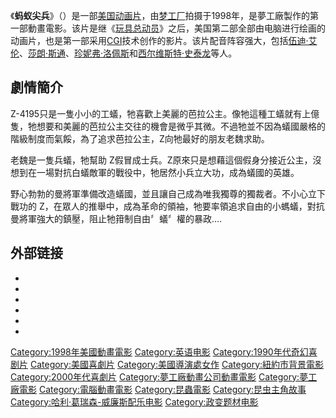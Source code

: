 {{noteTA
|T=zh-hk:蟻哥正傳; zh-tw:小蟻雄兵; zh-hans:蚂蚁尖兵;
|G1=Show
|1=zh-hk:蟻哥正傳; zh-tw:小蟻雄兵; zh-hans:蚂蚁尖兵;
|2=zh-hans:玩具总动员; zh-tw:玩具總動員; zh-hk:反斗奇兵;}}
{{Infobox Film
| name = 蚂蚁尖兵 
| original_name = {{lang|en|''Antz''}}
| cn_name = 螞蟻尖兵
| hk_name = 蟻哥正傳
| tw_name = 小蟻雄兵
| image =Antz.jpg
| caption = 
| director = [[埃里克·达尼尔|埃里克·达尼尔]]
| producer = 
| writer = [[克里斯·韦兹|克里斯·韦兹]]<br />保罗·韦兹
| starring = [[伍迪·艾伦|伍迪·艾伦]]<br />[[西尔维斯特·史泰龙|西尔维斯特·史泰龙]]<br />[[丹·艾克罗伊德|丹·艾克罗伊德]]<br />[[詹妮弗·洛佩兹|詹妮弗·洛佩兹]]
| music =
| cinematography = 
| editing = 
| production_company = [[梦工厂|梦工厂]]
| released = {{flagicon|Canada}} 1998年9月19日<br />{{flagicon|USA}} 1998年10月2日<br />{{flagicon|TWN}} 1998年11月7日<br />{{flagicon|HKG}} 1998年11月12日<br />{{flagicon|CHN}} 1999年3月2日 
| runtime = 83分钟 
| country = {{美国}}
| awards = 
| language = [[英语|英语]]
| budget = 
| amg_id = 
| imdb_id = 
}}
《'''蚂蚁尖兵'''》（{{lang-en|''Antz''}}）是一部[[美国|美国]][[动画片|动画片]]，由[[梦工厂|梦工厂]]拍摄于1998年，是夢工廠製作的第一部動畫電影。该片是继《[[玩具总动员|玩具总动员]]》之后，美国第二部全部由电脑进行绘画的动画片，也是第一部采用[[電腦生成圖像|CGI]]技术创作的影片。该片配音阵容强大，包括[[伍迪·艾伦|伍迪·艾伦]]、[[莎朗·斯通|莎朗·斯通]]、[[珍妮弗·洛佩斯|珍妮弗·洛佩斯]]和[[西尔维斯特·史泰龙|西尔维斯特·史泰龙]]等人。

== 劇情簡介 ==
Z-4195只是一隻小小的工蟻，牠喜歡上美麗的芭拉公主。像牠這種工蟻就有上億隻，牠想要和美麗的芭拉公主交往的機會是微乎其微。不過牠並不因為蟻國嚴格的階級制度而氣餒，為了追求芭拉公主，Z向牠最好的朋友老魏求助。

老魏是一隻兵蟻，牠幫助 Z假冒成士兵。Z原來只是想藉這個假身分接近公主，沒想到在一場對抗白蟻敵軍的戰役中，牠居然小兵立大功，成為蟻國的英雄。

野心勃勃的曼將軍準備改造蟻國，並且讓自己成為唯我獨尊的獨裁者。不小心立下戰功的 Z，在眾人的推舉中，成為革命的領袖，牠要率領追求自由的小螞蟻，對抗曼將軍強大的鎮壓，阻止牠箝制自由〞蟻〞權的暴政....

== 外部链接 ==
* {{imdb title|id=0120587|title=蚁哥正传}}
* {{Allmovie title|173454}}
* {{Rotten Tomatoes|antz}}
* {{douban|1293816}}
* {{Metacritic film|antz}}
* {{Mojo title|antz}}

{{夢工廠動畫電影}}
{{克里斯·魏茲}}
{{DEFAULTSORT:Antz}}
[[Category:1998年美國動畫電影|Category:1998年美國動畫電影]]
[[Category:英语电影|Category:英语电影]]
[[Category:1990年代奇幻喜剧片|Category:1990年代奇幻喜剧片]]
[[Category:美國喜劇片|Category:美國喜劇片]]
[[Category:美國導演處女作|Category:美國導演處女作]]
[[Category:紐約市背景電影|Category:紐約市背景電影]]
[[Category:2000年代喜劇片|Category:2000年代喜劇片]]
[[Category:夢工廠動畫公司動畫電影|Category:夢工廠動畫公司動畫電影]]
[[Category:夢工廠電影|Category:夢工廠電影]]
[[Category:電腦動畫電影|Category:電腦動畫電影]]
[[Category:昆蟲電影|Category:昆蟲電影]]
[[Category:昆虫主角故事|Category:昆虫主角故事]]
[[Category:哈利·葛瑞森-威廉斯配乐电影|Category:哈利·葛瑞森-威廉斯配乐电影]]
[[Category:政变题材电影|Category:政变题材电影]]
